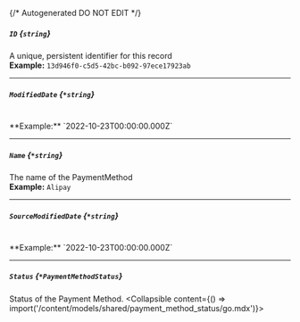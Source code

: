 {/* Autogenerated DO NOT EDIT  */}

##### `ID` *{`string`}*
A unique, persistent identifier for this record
<br/>
**Example:** `13d946f0-c5d5-42bc-b092-97ece17923ab`

---
##### `ModifiedDate` *{`*string`}*
<br/>
**Example:** `2022-10-23T00:00:00.000Z`

---
##### `Name` *{`*string`}*
The name of the PaymentMethod
<br/>
**Example:** `Alipay`

---
##### `SourceModifiedDate` *{`*string`}*
<br/>
**Example:** `2022-10-23T00:00:00.000Z`

---
##### `Status` *{`*PaymentMethodStatus`}*
Status of the Payment Method.
<Collapsible content={() => import('/content/models/shared/payment_method_status/go.mdx')}>
</Collapsible>

